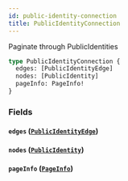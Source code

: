 ```yaml
---
id: public-identity-connection
title: PublicIdentityConnection
---
```



Paginate through PublicIdentities


```graphql
type PublicIdentityConnection {
  edges: [PublicIdentityEdge]
  nodes: [PublicIdentity]
  pageInfo: PageInfo!
}
```


### Fields

#### `edges` ([`PublicIdentityEdge`](/developers/shared-apis/adminidentity-api/graphql/reference/objects/public-identity-edge))




#### `nodes` ([`PublicIdentity`](/developers/shared-apis/adminidentity-api/graphql/reference/objects/public-identity))




#### `pageInfo` ([`PageInfo`](/developers/shared-apis/adminidentity-api/graphql/reference/objects/page-info))






